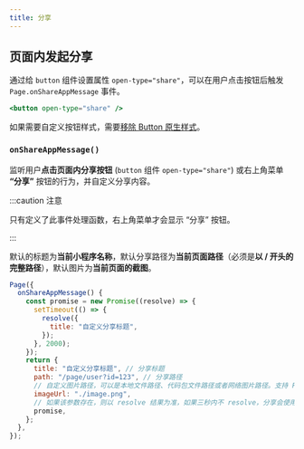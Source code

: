 ```yaml
---
title: 分享
---
```



## 页面内发起分享

通过给 `button` 组件设置属性 `open-type="share"`，可以在用户点击按钮后触发 `Page.onShareAppMessage` 事件。

```jsx title="page.wxml"
<button open-type="share" />
```

如果需要自定义按钮样式，需要[移除 Button 原生样式](/docs/front-end/wechat-mini-program/solutions/remove-style-of-button.md)。

### `onShareAppMessage()`

监听用户**点击页面内分享按钮** (`button` 组件 `open-type="share"`) 或右上角菜单 **“分享”** 按钮的行为，并自定义分享内容。

:::caution 注意

只有定义了此事件处理函数，右上角菜单才会显示 “分享” 按钮。

:::

默认的标题为<TextHighlight>**当前小程序名称**</TextHighlight>，默认分享路径为<TextHighlight>**当前页面路径**</TextHighlight>（必须是<TextHighlight>**以 / 开头的完整路径**</TextHighlight>），默认图片为<TextHighlight>**当前页面的截图**</TextHighlight>。

```javascript {11-12,14,16} title="page.js" showLineNumbers
Page({
  onShareAppMessage() {
    const promise = new Promise((resolve) => {
      setTimeout(() => {
        resolve({
          title: "自定义分享标题",
        });
      }, 2000);
    });
    return {
      title: "自定义分享标题", // 分享标题
      path: "/page/user?id=123", // 分享路径
      // 自定义图片路径，可以是本地文件路径、代码包文件路径或者网络图片路径。支持 PNG 及 JPG。显示图片长宽比是 5:4。
      imageUrl: "./image.png",
      // 如果该参数存在，则以 resolve 结果为准，如果三秒内不 resolve，分享会使用上面传入的默认参数
      promise,
    };
  },
});
```
